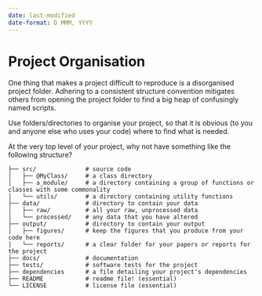 ```yaml
---
date: last-modified
date-format: D MMM, YYYY
---
```


# Project Organisation

One thing that makes a project difficult to reproduce is a disorganised project folder. Adhering to a consistent structure convention mitigates others from opening the project folder to find a big heap of confusingly named scripts.

Use folders/directories to organise your project, so that it is obvious (to you and anyone else who uses your code) where to find what is needed.

At the very top level of your project, why not have something like the following structure?

```
├── src/              # source code
│   ├── @MyClass/     # a class directory
│   ├── a_module/     # a directory containing a group of functions or classes with some commonality
│   └── utils/        # a directory containing utility functions
├── data/             # directory to contain your data
│   ├── raw/          # all your raw, unprocessed data
│   └── processed/    # any data that you have altered
├── output/           # directory to contain your output
│   ├── figures/      # keep the figures that you produce from your code here
│   └── reports/      # a clear folder for your papers or reports for the project
├── docs/             # documentation
├── tests/            # software tests for the project
├── dependencies      # a file detailing your project's dependencies
├── README            # readme file! (essential)
└── LICENSE           # license file (essential)
```
